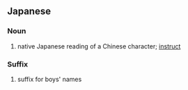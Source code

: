 {{also|ぐん}}
==Japanese==

===Noun===
{{ja-noun}}

# {{ja-def|訓}} native Japanese reading of a Chinese character; [[instruct]]

===Suffix===
{{ja-pos|suffix}}

# {{ja-def|君}} suffix for boys' names